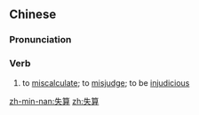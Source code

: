==Chinese==
{{zh-forms}}

===Pronunciation===
{{zh-pron
|m=shīsuàn
|c=sat1 syun3
|mn=qz,xm,zz:sit-soàn/qz,xm:sit-sǹg
|cat=v
}}

===Verb===
{{zh-verb}}

# to [[miscalculate]]; to [[misjudge]]; to be [[injudicious]]

[[zh-min-nan:失算]]
[[zh:失算]]
